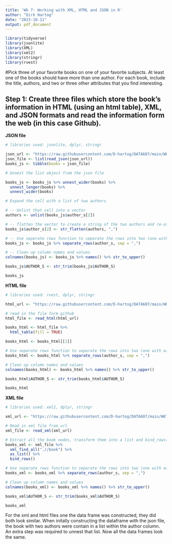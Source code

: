 ```yaml
---
title: 'Wk 7: Working with XML, HTML and JSON in R'
author: "Dirk Hartog"
date: "2023-10-11"
output: pdf_document
---
```

```r
library(tidyverse)
library(jsonlite)
library(XML)
library(xml2)
library(stringr)
library(rvest)
```

#Pick three of your favorite books on one of your favorite subjects. At least one of the books should have more than one author. For each book, include the title, authors, and two or three other attributes that you find interesting.

## Step 1: Create three files which store the book’s information in HTML (using an html table), XML, and JSON formats and read the information form the web (in this case Github). 

**JSON file**
```r
# libraries used: jsonlite, dplyr, stringr 

json_url <- "https://raw.githubusercontent.com/D-hartog/DATA607/main/WK7/books.json"
json_file <- list(read_json(json_url))
books_js <- tibble(books = json_file)

# Unnest the list object from the json file

books_js <- books_js %>% unnest_wider(books) %>%
  unnest_longer(books) %>%
  unnest_wider(books)

# Expand the cell with a list of two authors 

# -- Unlist that cell into a vector
authors <- unlist(books_js$author_s[2])

# -- flatten the vector to create a string of the two authors and re-assign it into the cell
books_js$author_s[2] <- str_flatten(authors, ",")

# -- Use seperate rows function to separate the rows into two (one with each author)
books_js <- books_js %>% separate_rows(author_s, sep = ",")

# -- Clean up column names and values
colnames(books_js) <- books_js %>% names() %>% str_to_upper()

books_js$AUTHOR_S <- str_trim(books_js$AUTHOR_S)

books_js
```

**HTML file**
```r
# libraries used: rvest, dplyr, stringr

html_url <- "https://raw.githubusercontent.com/D-hartog/DATA607/main/WK7/books.html"

# read in the file form github
html_file <- read_html(html_url)

books_html <- html_file %>%
  html_table(fill = TRUE)

books_html <- books_html[[1]]

# Use seperate rows function to separate the rows into two (one with each author)
books_html <- books_html %>% separate_rows(author_s, sep = ",")

# Clean up column names and values
colnames(books_html) <- books_html %>% names() %>% str_to_upper()

books_html$AUTHOR_S <- str_trim(books_html$AUTHOR_S)

books_html
```

**XML file**
```r
# libraries used: xml2, dplyr, stringr

xml_url <- "https://raw.githubusercontent.com/D-hartog/DATA607/main/WK7/books.xml"

# Read in xml file from url 
xml_file <- read_xml(xml_url)

# Extract all the book nodes, transform them into a list and bind_rows()
books_xml <- xml_file %>%
  xml_find_all(".//book") %>%
  as_list() %>% 
  bind_rows()

# Use seperate rows function to separate the rows into two (one with each author)
books_xml <- books_xml %>% separate_rows(author_s, sep = ",")

# Clean up column names and values
colnames(books_xml) <- books_xml %>% names() %>% str_to_upper()

books_xml$AUTHOR_S <- str_trim(books_xml$AUTHOR_S)

books_xml
```

For the xml and html files one the data frame was constructed, they did both look similar. When initally constructing the dataframe with the json file, the book with two authors were contain in a list within the author column. An extra step was required to unnest that list. Now all the data frames look the same. 
